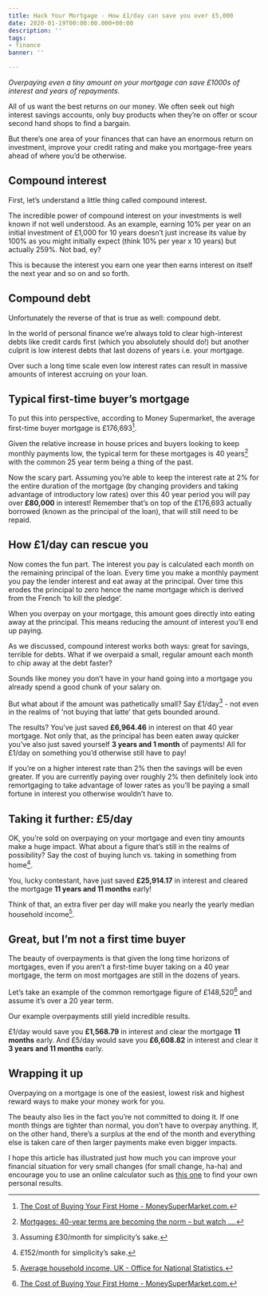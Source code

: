 ```yaml
---
title: Hack Your Mortgage - How £1/day can save you over £5,000
date: 2020-01-19T00:00:00.000+00:00
description: ''
tags:
- finance
banner: ''

---
```

_Overpaying even a tiny amount on your mortgage can save £1000s of interest and years of repayments._

All of us want the best returns on our money. We often seek out high interest savings accounts, only buy products when they’re on offer or scour second hand shops to find a bargain.

But there’s one area of your finances that can have an enormous return on investment, improve your credit rating and make you mortgage-free years ahead of where you’d be otherwise.

## Compound interest

First, let’s understand a little thing called compound interest.

The incredible power of compound interest on your investments is well known if not well understood. As an example, earning 10% per year on an initial investment of £1,000 for 10 years doesn’t just increase its value by 100% as you might initially expect (think 10% per year x 10 years) but actually 259%. Not bad, ey?

This is because the interest you earn one year then earns interest on itself the next year and so on and so forth.

## Compound debt

Unfortunately the reverse of that is true as well: compound debt.

In the world of personal finance we’re always told to clear high-interest debts like credit cards first (which you absolutely should do!) but another culprit is low interest debts that last dozens of years i.e. your mortgage.

Over such a long time scale even low interest rates can result in massive amounts of interest accruing on your loan.

## Typical first-time buyer’s mortgage

To put this into perspective, according to Money Supermarket, the average first-time buyer mortgage is £176,693[^1].

[^1]: [The Cost of Buying Your First Home - MoneySuperMarket.com.](https://www.moneysupermarket.com/mortgages/first-time-buyers/cost-of-buying-your-first-home/)

Given the relative increase in house prices and buyers looking to keep monthly payments low, the typical term for these mortgages is 40 years[^2] with the common 25 year term being a thing of the past.

[^2]: [Mortgages: 40-year terms are becoming the norm – but watch ....](https://www.theguardian.com/money/2019/oct/19/mortgages-40-year-terms-first-time-buyers)

Now the scary part. Assuming you’re able to keep the interest rate at 2% for the entire duration of the mortgage (by changing providers and taking advantage of introductory low rates) over this 40 year period you will pay over **£80,000** in interest! Remember that’s on top of the £176,693 actually borrowed (known as the principal of the loan), that will still need to be repaid.

## How £1/day can rescue you

Now comes the fun part. The interest you pay is calculated each month on the remaining principal of the loan. Every time you make a monthly payment you pay the lender interest and eat away at the principal. Over time this erodes the principal to zero hence the name mortgage which is derived from the French ‘to kill the pledge’.

When you overpay on your mortgage, this amount goes directly into eating away at the principal. This means reducing the amount of interest you’ll end up paying.

As we discussed, compound interest works both ways: great for savings, terrible for debts. What if we overpaid a small, regular amount each month to chip away at the debt faster?

Sounds like money you don’t have in your hand going into a mortgage you already spend a good chunk of your salary on.

But what about if the amount was pathetically small? Say £1/day[^3] - not even in the realms of ‘not buying that latte’ that gets bounded around.

[^3]: Assuming £30/month for simplicity’s sake.

The results? You’ve just saved **£6,964.46** in interest on that 40 year mortgage. Not only that, as the principal has been eaten away quicker you’ve also just saved yourself **3 years and 1 month** of payments! All for £1/day on something you’d otherwise still have to pay!

If you’re on a higher interest rate than 2% then the savings will be even greater. If you are currently paying over roughly 2% then definitely look into remortgaging to take advantage of lower rates as you’ll be paying a small fortune in interest you otherwise wouldn’t have to.

## Taking it further: £5/day

OK, you’re sold on overpaying on your mortgage and even tiny amounts make a huge impact. What about a figure that’s still in the realms of possibility? Say the cost of buying lunch vs. taking in something from home[^5].

[^5]: £152/month for simplicity’s sake.

You, lucky contestant, have just saved **£25,914.17** in interest and cleared the mortgage **11 years and 11 months** early!

Think of that, an extra fiver per day will make you nearly the yearly median household income[^6].

[^6]: [Average household income, UK - Office for National Statistics.](https://www.ons.gov.uk/peoplepopulationandcommunity/personalandhouseholdfinances/incomeandwealth/bulletins/householddisposableincomeandinequality/financialyearending2019provisional)

## Great, but I’m not a first time buyer

The beauty of overpayments is that given the long time horizons of mortgages, even if you aren’t a first-time buyer taking on a 40 year mortgage, the term on most mortgages are still in the dozens of years.

Let’s take an example of the common remortgage figure of £148,520[^7] and assume it’s over a 20 year term.

[^7]: [The Cost of Buying Your First Home - MoneySuperMarket.com.](https://www.moneysupermarket.com/mortgages/first-time-buyers/cost-of-buying-your-first-home/)

Our example overpayments still yield incredible results.

£1/day would save you **£1,568.79** in interest and clear the mortgage **11 months** early. And £5/day would save you **£6,608.82** in interest and clear it **3 years and 11 months** early.

## Wrapping it up

Overpaying on a mortgage is one of the easiest, lowest risk and highest reward ways to make your money work for you.

The beauty also lies in the fact you’re not committed to doing it. If one month things are tighter than normal, you don’t have to overpay anything. If, on the other hand, there’s a surplus at the end of the month and everything else is taken care of then larger payments make even bigger impacts.

I hope this article has illustrated just how much you can improve your financial situation for very small changes (for small change, ha-ha) and encourage you to use an online calculator such as [this one](https://www.nationwide.co.uk/products/mortgages/our-mortgages/mortgage-calculators/mortgage-overpayment-calculator "this one") to find your own personal results.